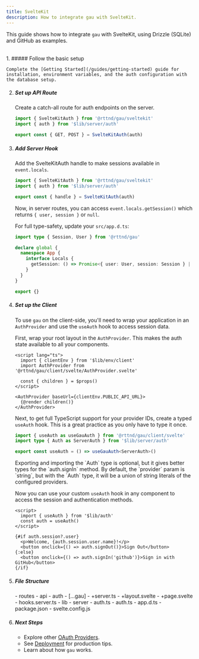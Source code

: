 ```yaml
---
title: SvelteKit
description: How to integrate gau with SvelteKit.
---
```



This guide shows how to integrate `gau` with SvelteKit, using Drizzle (SQLite) and GitHub as examples.

<br />

<Steps>
1. ##### Follow the basic setup

    Complete the [Getting Started](/guides/getting-started) guide for installation, environment variables, and the auth configuration with the database setup.

2. ##### Set up API Route

    Create a catch-all route for auth endpoints on the server.

    ```ts title="src/routes/api/auth/[...gau]/+server.ts"
    import { SvelteKitAuth } from '@rttnd/gau/sveltekit'
    import { auth } from '$lib/server/auth'

    export const { GET, POST } = SvelteKitAuth(auth)
    ```

3. ##### Add Server Hook

    Add the SvelteKitAuth handle to make sessions available in `event.locals`.

    ```ts title="src/hooks.server.ts"
    import { SvelteKitAuth } from '@rttnd/gau/sveltekit'
    import { auth } from '$lib/server/auth'

    export const { handle } = SvelteKitAuth(auth)
    ```

    Now, in server routes, you can access `event.locals.getSession()` which returns `{ user, session }` or `null`.

    For full type-safety, update your `src/app.d.ts`:

    ```ts title="src/app.d.ts"
    import type { Session, User } from '@rttnd/gau'

    declare global {
      namespace App {
        interface Locals {
          getSession: () => Promise<{ user: User, session: Session } | null>
        }
      }
    }

    export {}
    ```

4. ##### Set up the Client

    To use `gau` on the client-side, you'll need to wrap your application in an `AuthProvider` and use the `useAuth` hook to access session data.

    First, wrap your root layout in the `AuthProvider`. This makes the auth state available to all your components.

    ```svelte title="src/routes/+layout.svelte"
    <script lang="ts">
      import { clientEnv } from '$lib/env/client'
      import AuthProvider from '@rttnd/gau/client/svelte/AuthProvider.svelte'

      const { children } = $props()
    </script>

    <AuthProvider baseUrl={clientEnv.PUBLIC_API_URL}>
      {@render children()}
    </AuthProvider>
    ```

    Next, to get full TypeScript support for your provider IDs, create a typed `useAuth` hook. This is a great practice as you only have to type it once.

    ```ts title="src/lib/auth.ts"
    import { useAuth as useGauAuth } from '@rttnd/gau/client/svelte'
    import type { Auth as ServerAuth } from '$lib/server/auth'

    export const useAuth = () => useGauAuth<ServerAuth>()
    ```

    <Aside variant="note">
    Exporting and importing the `Auth` type is optional, but it gives better types for the `auth.signIn` method.
    By default, the `provider` param is `string`, but with the `Auth` type, it will be a union of string literals of the configured providers.
    </Aside>

    Now you can use your custom `useAuth` hook in any component to access the session and authentication methods.

    ```svelte title="src/routes/+page.svelte"
    <script>
      import { useAuth } from '$lib/auth'
      const auth = useAuth()
    </script>

    {#if auth.session?.user}
      <p>Welcome, {auth.session.user.name}!</p>
      <button onclick={() => auth.signOut()}>Sign Out</button>
    {:else}
      <button onclick={() => auth.signIn('github')}>Sign in with GitHub</button>
    {/if}
    ```

5. ##### File Structure

    <FileTree>
    - routes
      - api
        - auth
          - [...gau]
            - +server.ts
      - +layout.svelte
      - +page.svelte
    - hooks.server.ts
    - lib
      - server
        - auth.ts
      - auth.ts
    - app.d.ts
    - package.json
    - svelte.config.js
    </FileTree>

6. ##### Next Steps

    - Explore other [OAuth Providers](/oauth-providers).
    - See [Deployment](/guides/deployment) for production tips.
    - Learn about how `gau` works.
</Steps>
